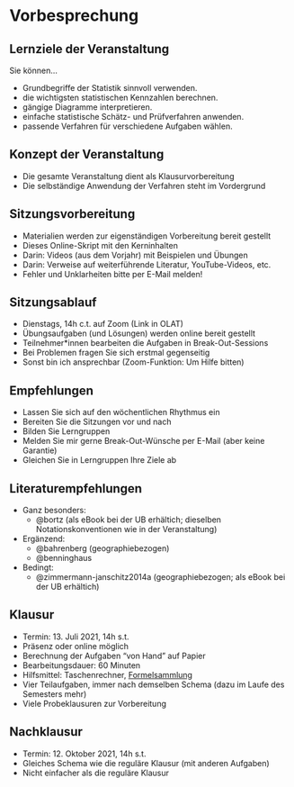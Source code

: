 # Vorbesprechung {-}

## Lernziele der Veranstaltung {-}

Sie können...

- Grundbegriffe der Statistik sinnvoll verwenden.
- die wichtigsten statistischen Kennzahlen berechnen.
- gängige Diagramme interpretieren.
- einfache statistische Schätz- und Prüfverfahren anwenden.
- passende Verfahren für verschiedene Aufgaben wählen.

## Konzept der Veranstaltung {-}

- Die gesamte Veranstaltung dient als Klausurvorbereitung
- Die selbständige Anwendung der Verfahren steht im Vordergrund

## Sitzungsvorbereitung {-}

- Materialien werden zur eigenständigen Vorbereitung bereit gestellt
- Dieses Online-Skript mit den Kerninhalten
- Darin: Videos (aus dem Vorjahr) mit Beispielen und Übungen
- Darin: Verweise auf weiterführende Literatur, YouTube-Videos, etc.
- Fehler und Unklarheiten bitte per E-Mail melden!

## Sitzungsablauf {-}

- Dienstags, 14h c.t. auf Zoom (Link in OLAT)
- Übungsaufgaben (und Lösungen) werden online bereit gestellt
- Teilnehmer\*innen bearbeiten die Aufgaben in Break-Out-Sessions
- Bei Problemen fragen Sie sich erstmal gegenseitig
- Sonst bin ich ansprechbar (Zoom-Funktion: Um Hilfe bitten)

## Empfehlungen {-}

- Lassen Sie sich auf den wöchentlichen Rhythmus ein
- Bereiten Sie die Sitzungen vor und nach
- Bilden Sie Lerngruppen
- Melden Sie mir gerne Break-Out-Wünsche per E-Mail (aber keine Garantie)
- Gleichen Sie in Lerngruppen Ihre Ziele ab

## Literaturempfehlungen {-}

- Ganz besonders:
  - @bortz (als eBook bei der UB erhältich; dieselben Notationskonventionen wie in der Veranstaltung)
- Ergänzend:
  - @bahrenberg (geographiebezogen)
  - @benninghaus 
- Bedingt:
  - @zimmermann-janschitz2014a (geographiebezogen; als eBook bei der UB erhältich)

## Klausur {-}

- Termin: 13. Juli 2021, 14h s.t.
- Präsenz oder online möglich
- Berechnung der Aufgaben "von Hand" auf Papier
- Bearbeitungsdauer: 60 Minuten
- Hilfsmittel: Taschenrechner, [Formelsammlung](#formelsammlung-und-wertetabellen)
- Vier Teilaufgaben, immer nach demselben Schema (dazu im Laufe des Semesters mehr)
- Viele Probeklausuren zur Vorbereitung

## Nachklausur {-}

- Termin: 12. Oktober 2021, 14h s.t.
- Gleiches Schema wie die reguläre Klausur (mit anderen Aufgaben)
- Nicht einfacher als die reguläre Klausur
